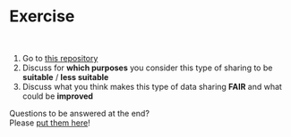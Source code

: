 # Exercise
\

1. Go to [this repository](https://github.com/j-5chneider/subcommunitiesOS)
2. Discuss for **which purposes** you consider this type of sharing to be **suitable** / **less suitable**
2. Discuss what you think makes this type of data sharing **FAIR** and what could be **improved**

::: {.column-margin}
Questions to be answered at the end?  
Please [put them here](https://cryptpad.fr/pad/#/2/pad/edit/cuCPFUjVKcURc7JZSKt57dK2/embed/)!
:::